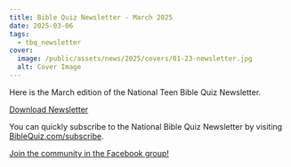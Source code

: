 ```yaml
---
title: Bible Quiz Newsletter - March 2025
date: 2025-03-06
tags:
  - tbq_newsletter
cover:
  image: /public/assets/news/2025/covers/01-23-newsletter.jpg
  alt: Cover Image
---
```


Here is the March edition of the National Teen Bible Quiz Newsletter.

<a href="https://biblequiz.com/assets/news/2025/03-newsletter.pdf" class="btn btn-primary">Download Newsletter</a>

You can quickly subscribe to the National Bible Quiz Newsletter by visiting [BibleQuiz.com/subscribe](https://biblequiz.com/subscribe/).

[Join the community in the Facebook group!](https://www.facebook.com/groups/agbiblequiz)
